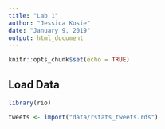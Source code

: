 ```yaml
---
title: "Lab 1"
author: "Jessica Kosie"
date: "January 9, 2019"
output: html_document
---
```


```r
knitr::opts_chunk$set(echo = TRUE)
```

## Load Data
```r
library(rio)

tweets <- import("data/rstats_tweets.rds")

```